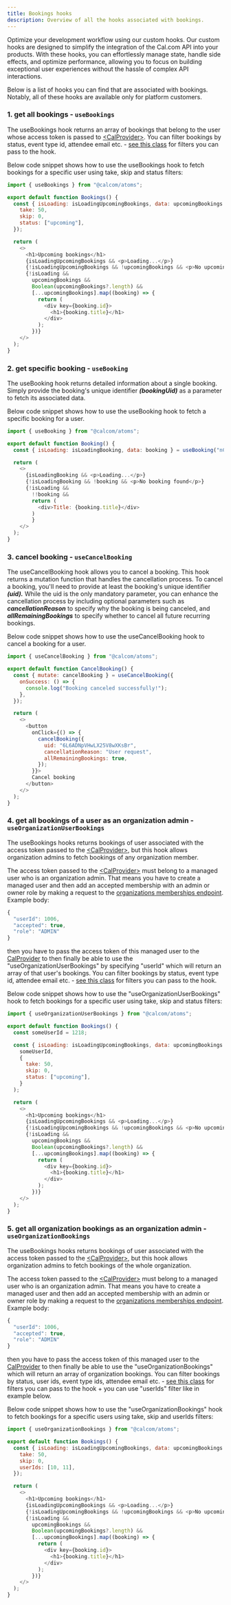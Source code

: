 ```yaml
---
title: Bookings hooks
description: Overview of all the hooks associated with bookings.
---
```


Optimize your development workflow using our custom hooks. Our custom hooks are designed to simplify the integration of the Cal.com API into your products. With these hooks, you can effortlessly manage state, handle side effects, and optimize performance, allowing you to focus on building exceptional user experiences without the hassle of complex API interactions.

Below is a list of hooks you can find that are associated with bookings. Notably, all of these hooks are available only for platform customers.

### 1. get all bookings - `useBookings`

The useBookings hook returns an array of bookings that belong to the user whose access token is passed to [\<CalProvider\>](https://cal.com/docs/platform/atoms/cal-provider). You can filter bookings by status, event type id, attendee email etc. - [see this class](https://github.com/calcom/cal.com/blob/307b2946a2cb6dcdb32dbee6c4f448e8a01c4285/packages/platform/types/bookings/2024-08-13/inputs/get-bookings.input.ts#L32) for filters you can pass to the hook.

Below code snippet shows how to use the useBookings hook to fetch bookings for a specific user using take, skip and status filters:

```js
import { useBookings } from "@calcom/atoms";

export default function Bookings() {
  const { isLoading: isLoadingUpcomingBookings, data: upcomingBookings } = useBookings({
    take: 50,
    skip: 0,
    status: ["upcoming"],
  });

  return (
    <>
      <h1>Upcoming bookings</h1>
      {isLoadingUpcomingBookings && <p>Loading...</p>}
      {!isLoadingUpcomingBookings && !upcomingBookings && <p>No upcoming bookings found</p>}
      {!isLoading &&
        upcomingBookings &&
        Boolean(upcomingBookings?.length) &&
        [...upcomingBookings].map((booking) => {
          return (
            <div key={booking.id}>
              <h1>{booking.title}</h1>
            </div>
          );
        })}
    </>
  );
}
```

### 2. get specific booking - `useBooking`

The useBooking hook returns detailed information about a single booking. Simply provide the booking's unique identifier **_(bookingUid)_** as a parameter to fetch its associated data.

Below code snippet shows how to use the useBooking hook to fetch a specific booking for a user.

```js
import { useBooking } from "@calcom/atoms";

export default function Booking() {
  const { isLoading: isLoadingBooking, data: booking } = useBooking("nChHoxEm1GXVPzi7TNAuWc");

  return (
    <>
      {isLoadingBooking && <p>Loading...</p>}
      {!isLoadingBooking && !booking && <p>No booking found</p>}
      {!isLoading &&
        !!booking &&
        return (
          <div>Title: {booking.title}</div>
        )
        }
    </>
  );
}
```

### 3. cancel booking - `useCancelBooking`

The useCancelBooking hook allows you to cancel a booking. This hook returns a mutation function that handles the cancellation process. To cancel a booking, you'll need to provide at least the booking's unique identifier **_(uid)._** While the uid is the only mandatory parameter, you can enhance the cancellation process by including optional parameters such as **_cancellationReason_** to specify why the booking is being canceled, and **_allRemainingBookings_** to specify whether to cancel all future recurring bookings.

Below code snippet shows how to use the useCancelBooking hook to cancel a booking for a user.

```js
import { useCancelBooking } from "@calcom/atoms";

export default function CancelBooking() {
  const { mutate: cancelBooking } = useCancelBooking({
    onSuccess: () => {
      console.log("Booking canceled successfully!");
    },
  });

  return (
    <>
      <button
        onClick={() => {
          cancelBooking({
            uid: "6L6ADNpVHwLX25V8wXKsBr",
            cancellationReason: "User request",
            allRemainingBookings: true,
          });
        }}>
        Cancel booking
      </button>
    </>
  );
}
```

### 4. get all bookings of a user as an organization admin - `useOrganizationUserBookings`

The useBookings hooks returns bookings of user associated with the access token passed to the [\<CalProvider\>](https://cal.com/docs/platform/atoms/cal-provider), but this hook
allows organization admins to fetch bookings of any organization member.

The access token passed to the [\<CalProvider\>](https://cal.com/docs/platform/atoms/cal-provider) must belong
to a managed user who is an organization admin. That means you have to create a managed user and then add an accepted membership with an admin or owner role by making a request to the [organizations memberships endpoint](https://cal.com/docs/api-reference/v2/orgs-memberships/create-a-membership). Example body:

```js
{
  "userId": 1006,
  "accepted": true,
  "role": "ADMIN"
}
```

then you have to pass the access token of this managed user to the [CalProvider](https://cal.com/docs/platform/atoms/cal-provider) to then finally be able to
use the "useOrganizationUserBookings" by specifying "userId" which will return an array of that user's bookings. You can filter bookings by status, event type id, attendee email etc. - [see this class](https://github.com/calcom/cal.com/blob/307b2946a2cb6dcdb32dbee6c4f448e8a01c4285/packages/platform/types/bookings/2024-08-13/inputs/get-bookings.input.ts#L32) for filters you can pass to the hook.

Below code snippet shows how to use the "useOrganizationUserBookings" hook to fetch bookings for a specific user using take, skip and status filters:

```js
import { useOrganizationUserBookings } from "@calcom/atoms";

export default function Bookings() {
  const someUserId = 1218;

  const { isLoading: isLoadingUpcomingBookings, data: upcomingBookings } = useOrganizationUserBookings(
    someUserId,
    {
      take: 50,
      skip: 0,
      status: ["upcoming"],
    }
  );

  return (
    <>
      <h1>Upcoming bookings</h1>
      {isLoadingUpcomingBookings && <p>Loading...</p>}
      {!isLoadingUpcomingBookings && !upcomingBookings && <p>No upcoming bookings found</p>}
      {!isLoading &&
        upcomingBookings &&
        Boolean(upcomingBookings?.length) &&
        [...upcomingBookings].map((booking) => {
          return (
            <div key={booking.id}>
              <h1>{booking.title}</h1>
            </div>
          );
        })}
    </>
  );
}
```

### 5. get all organization bookings as an organization admin - `useOrganizationBookings`

The useBookings hooks returns bookings of user associated with the access token passed to the [\<CalProvider\>](https://cal.com/docs/platform/atoms/cal-provider), but this hook
allows organization admins to fetch bookings of the whole organization.

The access token passed to the [\<CalProvider\>](https://cal.com/docs/platform/atoms/cal-provider) must belong
to a managed user who is an organization admin. That means you have to create a managed user and then add an accepted membership with an admin or owner role by making a request to the [organizations memberships endpoint](https://cal.com/docs/api-reference/v2/orgs-memberships/create-a-membership). Example body:

```js
{
  "userId": 1006,
  "accepted": true,
  "role": "ADMIN"
}
```

then you have to pass the access token of this managed user to the [CalProvider](https://cal.com/docs/platform/atoms/cal-provider) to then finally be able to
use the "useOrganizationBookings" which will return an array of organization bookings. You can filter bookings by status, user ids, event type ids, attendee email etc. - [see this class](https://github.com/calcom/cal.com/blob/307b2946a2cb6dcdb32dbee6c4f448e8a01c4285/packages/platform/types/bookings/2024-08-13/inputs/get-bookings.input.ts#L32) for filters you can pass to the hook + you can use "userIds" filter like in example below.

Below code snippet shows how to use the "useOrganizationBookings" hook to fetch bookings for a specific users using take, skip and userIds filters:

```js
import { useOrganizationBookings } from "@calcom/atoms";

export default function Bookings() {
  const { isLoading: isLoadingUpcomingBookings, data: upcomingBookings } = useOrganizationBookings({
    take: 50,
    skip: 0,
    userIds: [10, 11],
  });

  return (
    <>
      <h1>Upcoming bookings</h1>
      {isLoadingUpcomingBookings && <p>Loading...</p>}
      {!isLoadingUpcomingBookings && !upcomingBookings && <p>No upcoming bookings found</p>}
      {!isLoading &&
        upcomingBookings &&
        Boolean(upcomingBookings?.length) &&
        [...upcomingBookings].map((booking) => {
          return (
            <div key={booking.id}>
              <h1>{booking.title}</h1>
            </div>
          );
        })}
    </>
  );
}
```
